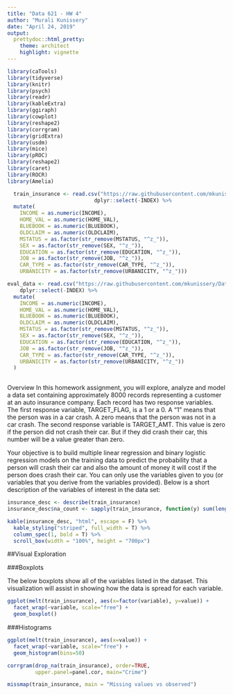 ---
title: "Data 621 - HW 4"
author: "Murali Kunissery"
date: "April 24, 2019"
output:  
  prettydoc::html_pretty:
    theme: architect
    highlight: vignette
---



```{r message=FALSE, warning=FALSE, include=FALSE}
library(caTools)
library(tidyverse)
library(knitr)
library(psych)
library(readr)
library(kableExtra)
library(ggiraph)
library(cowplot)
library(reshape2)
library(corrgram)
library(gridExtra)
library(usdm)
library(mice)
library(pROC)
library(reshape2)
library(caret)
library(ROCR)
library(Amelia)
```


```{r}
  train_insurance <- read.csv("https://raw.githubusercontent.com/mkunissery/Data621/master/HW4/insurance_training_data.csv") %>%
                            dplyr::select(-INDEX) %>% 
  mutate(
    INCOME = as.numeric(INCOME),
    HOME_VAL = as.numeric(HOME_VAL),
    BLUEBOOK = as.numeric(BLUEBOOK),
    OLDCLAIM = as.numeric(OLDCLAIM),
    MSTATUS = as.factor(str_remove(MSTATUS, "^z_")),
    SEX = as.factor(str_remove(SEX, "^z_")),
    EDUCATION = as.factor(str_remove(EDUCATION, "^z_")),
    JOB = as.factor(str_remove(JOB, "^z_")),
    CAR_TYPE = as.factor(str_remove(CAR_TYPE, "^z_")),
    URBANICITY = as.factor(str_remove(URBANICITY, "^z_")))

eval_data <- read.csv("https://raw.githubusercontent.com/mkunissery/Data621/master/HW4/insurance-evaluation-data.csv") %>% 
    dplyr::select(-INDEX) %>% 
  mutate(
    INCOME = as.numeric(INCOME),
    HOME_VAL = as.numeric(HOME_VAL),
    BLUEBOOK = as.numeric(BLUEBOOK),
    OLDCLAIM = as.numeric(OLDCLAIM),
    MSTATUS = as.factor(str_remove(MSTATUS, "^z_")),
    SEX = as.factor(str_remove(SEX, "^z_")),
    EDUCATION = as.factor(str_remove(EDUCATION, "^z_")),
    JOB = as.factor(str_remove(JOB, "^z_")),
    CAR_TYPE = as.factor(str_remove(CAR_TYPE, "^z_")),
    URBANICITY = as.factor(str_remove(URBANICITY, "^z_"))
  )
  
```


Overview In this homework assignment, you will explore, analyze and model a data set containing approximately 8000 records representing a customer at an auto insurance company. Each record has two response variables. The first response variable, TARGET_FLAG, is a 1 or a 0. A “1” means that the person was in a car crash. A zero means that the person was not in a car crash. The second response variable is TARGET_AMT. This value is zero if the person did not crash their car. But if they did crash their car, this number will be a value greater than zero. 
 
Your objective is to build multiple linear regression and binary logistic regression models on the training data to predict the probability that a person will crash their car and also the amount of money it will cost if the person does crash their car. You can only use the variables given to you (or variables that you derive from the variables provided). Below is a short description of the variables of interest in the data set: 


```{r echo=FALSE}
insurance_desc <- describe(train_insurance)
insurance_desc$na_count <- sapply(train_insurance, function(y) sum(length(which(is.na(y)))))

kable(insurance_desc, "html", escape = F) %>%
  kable_styling("striped", full_width = T) %>%
  column_spec(1, bold = T) %>%
  scroll_box(width = "100%", height = "700px")
```


##Visual Exploration

###Boxplots

The below boxplots show all of the variables listed in the dataset.  This visualization will assist in showing how the data is spread for each variable.


```{r}
ggplot(melt(train_insurance), aes(x=factor(variable), y=value)) + 
  facet_wrap(~variable, scale="free") + 
  geom_boxplot()
```


###Histograms
```{r}
ggplot(melt(train_insurance), aes(x=value)) + 
  facet_wrap(~variable, scale="free") + 
  geom_histogram(bins=50)
```



```{r echo=FALSE, message=FALSE, warning=FALSE}
corrgram(drop_na(train_insurance), order=TRUE,
         upper.panel=panel.cor, main="Crime")
```


```{r echo=FALSE, message=FALSE, warning=FALSE}

missmap(train_insurance, main = "Missing values vs observed")
```













